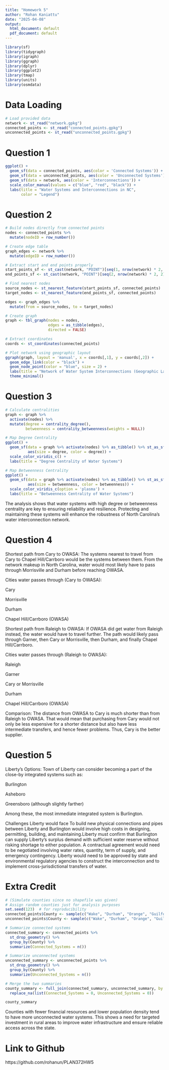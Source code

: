 ---
title: "Homework 5"
author: "Rohan Kaniattu"
date: "2025-04-08"
output:
  html_document: default
  pdf_document: default
---

```{r setup, include=FALSE}
library(sf)
library(tidygraph)
library(igraph)
library(ggraph)
library(dplyr)
library(ggplot2)
library(tmap)
library(units)
library(osmdata)
```


# Data Loading

```{r load-data}
# Load provided data
network <- st_read("network.gpkg")
connected_points <- st_read("connected_points.gpkg")
unconnected_points <- st_read("unconnected_points.gpkg")
```

# Question 1

```{r map-systems}
ggplot() +
  geom_sf(data = connected_points, aes(color = 'Connected Systems')) +
  geom_sf(data = unconnected_points, aes(color = 'Unconnected Systems')) +
  geom_sf(data = network, aes(color = 'Interconnections')) +
  scale_color_manual(values = c("blue", "red", "black")) +
  labs(title = "Water Systems and Interconnections in NC",
       color = "Legend")
```

# Question 2

```{r build-graph}
# Build nodes directly from connected points
nodes <- connected_points %>%
  mutate(nodeID = row_number())

# Create edge table
graph_edges <- network %>%
  mutate(edgeID = row_number())

# Extract start and end points properly
start_points_sf <- st_cast(network, "POINT")[seq(1, nrow(network) * 2, 2), ]
end_points_sf <- st_cast(network, "POINT")[seq(2, nrow(network) * 2, 2), ]

# Find nearest nodes
source_nodes <- st_nearest_feature(start_points_sf, connected_points)
target_nodes <- st_nearest_feature(end_points_sf, connected_points)

edges <- graph_edges %>%
  mutate(from = source_nodes, to = target_nodes)

# Create graph
graph <- tbl_graph(nodes = nodes,
                   edges = as_tibble(edges),
                   directed = FALSE)

# Extract coordinates
coords <- st_coordinates(connected_points)

# Plot network using geographic layout
ggraph(graph, layout = 'manual', x = coords[,1], y = coords[,2]) +
  geom_edge_link(color = "black") +
  geom_node_point(color = "blue", size = 2) +
  labs(title = "Network of Water System Interconnections (Geographic Layout)") +
  theme_minimal()
```

# Question 3

```{r centrality}
# Calculate centralities
graph <- graph %>%
  activate(nodes) %>%
  mutate(degree = centrality_degree(),
         betweenness = centrality_betweenness(weights = NULL))

# Map Degree Centrality
ggplot() +
  geom_sf(data = graph %>% activate(nodes) %>% as_tibble() %>% st_as_sf(),
          aes(size = degree, color = degree)) +
  scale_color_viridis_c() +
  labs(title = "Degree Centrality of Water Systems")

# Map Betweenness Centrality
ggplot() +
  geom_sf(data = graph %>% activate(nodes) %>% as_tibble() %>% st_as_sf(),
          aes(size = betweenness, color = betweenness)) +
  scale_color_viridis_c(option = 'plasma') +
  labs(title = "Betweenness Centrality of Water Systems")
```

The analysis shows that water systems with high degree or betweenness centrality are key to ensuring reliability and resilience. Protecting and maintaining these systems will enhance the robustness of North Carolina’s water interconnection network.

# Question 4

Shortest path from Cary to OWASA:
The systems nearest to travel from Cary to Chapel Hill/Carrboro would be the systems between them. From the network makeup in North Carolina, water would most likely have to pass through Morrisville and Durham before reaching OWASA.

Cities water passes through (Cary to OWASA):

Cary

Morrisville

Durham

Chapel Hill/Carrboro (OWASA)

Shortest path from Raleigh to OWASA:
If OWASA did get water from Raleigh instead, the water would have to travel further. The path would likely pass through Garner, then Cary or Morrisville, then Durham, and finally Chapel Hill/Carrboro.

Cities water passes through (Raleigh to OWASA):

Raleigh

Garner

Cary or Morrisville

Durham

Chapel Hill/Carrboro (OWASA)

Comparison:
The distance from OWASA to Cary is much shorter than from Raleigh to OWASA. That would mean that purchasing from Cary would not only be less expensive for a shorter distance but also have less intermediate transfers, and hence fewer problems.
Thus, Cary is the better supplier.


# Question 5

Liberty's Options:
Town of Liberty can consider becoming a part of the close-by integrated systems such as:

Burlington

Asheboro

Greensboro (although slightly farther)

Among these, the most immediate integrated system is Burlington.

Challenges Liberty would face
To build new physical connections and pipes between Liberty and Burlington would involve high costs in designing, permitting, building, and maintaining.Liberty must confirm that Burlington can supply Liberty's surplus demand with sufficient water reserve without risking shortage to either population. A contractual agreement would need to be negotiated involving water rates, quantity, term of supply, and emergency contingency. Liberty would need to be approved by state and environmental regulatory agencies to construct the interconnection and to implement cross-jurisdictional transfers of water.


# Extra Credit
```{r extra credit}
# (Simulate counties since no shapefile was given)
# Assign random counties just for analysis purposes
set.seed(123)  # for reproducibility
connected_points$County <- sample(c("Wake", "Durham", "Orange", "Guilford", "Alamance"), nrow(connected_points), replace = TRUE)
unconnected_points$County <- sample(c("Wake", "Durham", "Orange", "Guilford", "Alamance"), nrow(unconnected_points), replace = TRUE)

# Summarize connected systems
connected_summary <- connected_points %>%
  st_drop_geometry() %>%
  group_by(County) %>%
  summarize(Connected_Systems = n())

# Summarize unconnected systems
unconnected_summary <- unconnected_points %>%
  st_drop_geometry() %>%
  group_by(County) %>%
  summarize(Unconnected_Systems = n())

# Merge the two summaries
county_summary <- full_join(connected_summary, unconnected_summary, by = "County") %>%
  replace_na(list(Connected_Systems = 0, Unconnected_Systems = 0))

county_summary
```

Counties with fewer financial resources and lower population density tend to have more unconnected water systems. This shows a need for targeted investment in rural areas to improve water infrastructure and ensure reliable access across the state.

# Link to Github
https://github.com/rohanun/PLAN372HW5

